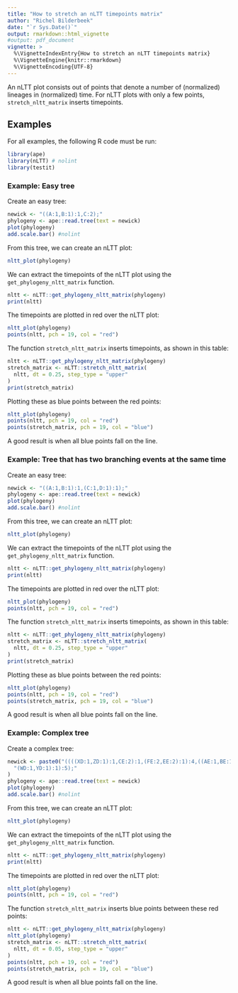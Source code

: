 ```yaml
---
title: "How to stretch an nLTT timepoints matrix"
author: "Richel Bilderbeek"
date: "`r Sys.Date()`"
output: rmarkdown::html_vignette
#output: pdf_document
vignette: >
  %\VignetteIndexEntry{How to stretch an nLTT timepoints matrix}
  %\VignetteEngine{knitr::rmarkdown}
  %\VignetteEncoding{UTF-8}
---
```


An nLTT plot consists out of points that denote a number of (normalized)
lineages in (normalized) time. For nLTT plots with only a few points,
`stretch_nltt_matrix` inserts timepoints.

## Examples

For all examples, the following R code must be run:

```r
library(ape)
library(nLTT) # nolint
library(testit)
```

### Example: Easy tree

Create an easy tree:

```r
newick <- "((A:1,B:1):1,C:2);"
phylogeny <- ape::read.tree(text = newick)
plot(phylogeny)
add.scale.bar() #nolint
```

From this tree, we can create an nLTT plot:

```r
nltt_plot(phylogeny)
```

We can extract the timepoints of the nLTT plot using the
`get_phylogeny_nltt_matrix` function. 

```r
nltt <- nLTT::get_phylogeny_nltt_matrix(phylogeny)
print(nltt)
```

The timepoints are plotted in red over the nLTT plot:

```r
nltt_plot(phylogeny)
points(nltt, pch = 19, col = "red")
```

The function `stretch_nltt_matrix` inserts timepoints, as shown in this table:

```r
nltt <- nLTT::get_phylogeny_nltt_matrix(phylogeny)
stretch_matrix <- nLTT::stretch_nltt_matrix(
  nltt, dt = 0.25, step_type = "upper"
)
print(stretch_matrix)
```

Plotting these as blue points between the red points:

```r
nltt_plot(phylogeny)
points(nltt, pch = 19, col = "red")
points(stretch_matrix, pch = 19, col = "blue")
```

A good result is when all blue points fall on the line.

### Example: Tree that has two branching events at the same time

Create an easy tree:

```r
newick <- "((A:1,B:1):1,(C:1,D:1):1);"
phylogeny <- ape::read.tree(text = newick)
plot(phylogeny)
add.scale.bar() #nolint
```

From this tree, we can create an nLTT plot:

```r
nltt_plot(phylogeny)
```

We can extract the timepoints of the nLTT plot using the
`get_phylogeny_nltt_matrix` function. 

```r
nltt <- nLTT::get_phylogeny_nltt_matrix(phylogeny)
print(nltt)
```

The timepoints are plotted
in red over the nLTT plot:

```r
nltt_plot(phylogeny)
points(nltt, pch = 19, col = "red")
```

The function `stretch_nltt_matrix` inserts timepoints, as shown in this table:

```r
nltt <- nLTT::get_phylogeny_nltt_matrix(phylogeny)
stretch_matrix <- nLTT::stretch_nltt_matrix(
  nltt, dt = 0.25, step_type = "upper"
)
print(stretch_matrix)
```

Plotting these as blue points between the red points:


```r
nltt_plot(phylogeny)
points(nltt, pch = 19, col = "red")
points(stretch_matrix, pch = 19, col = "blue")
```

A good result is when all blue points fall on the line.

### Example: Complex tree

Create a complex tree:


```r
newick <- paste0("((((XD:1,ZD:1):1,CE:2):1,(FE:2,EE:2):1):4,((AE:1,BE:1):1,",
  "(WD:1,YD:1):1):5);"
)
phylogeny <- ape::read.tree(text = newick)
plot(phylogeny)
add.scale.bar() #nolint
```

From this tree, we can create an nLTT plot:

```r
nltt_plot(phylogeny)
```

We can extract the timepoints of the nLTT plot using the
`get_phylogeny_nltt_matrix` function. 

```r
nltt <- nLTT::get_phylogeny_nltt_matrix(phylogeny)
print(nltt)
```

The timepoints are plotted
in red over the nLTT plot:

```r
nltt_plot(phylogeny)
points(nltt, pch = 19, col = "red")
```

The function `stretch_nltt_matrix` inserts blue points between these
red points:

```r
nltt <- nLTT::get_phylogeny_nltt_matrix(phylogeny)
nltt_plot(phylogeny)
stretch_matrix <- nLTT::stretch_nltt_matrix(
  nltt, dt = 0.05, step_type = "upper"
)
points(nltt, pch = 19, col = "red")
points(stretch_matrix, pch = 19, col = "blue")
```

A good result is when all blue points fall on the line.
